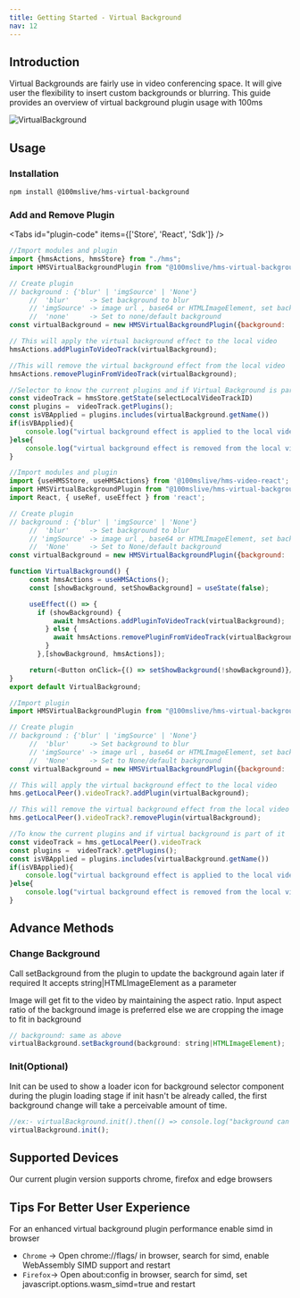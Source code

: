```yaml
---
title: Getting Started - Virtual Background
nav: 12
---
```


## Introduction

Virtual Backgrounds are fairly use in video conferencing space. It will give user the flexibility to
insert custom backgrounds or blurring.
This guide provides an overview of virtual background plugin usage with 100ms


<Image width={640} height={480} alt="VirtualBackground" src="/docs/v2/sample2-vb.png" />

## Usage

### Installation

```bash
npm install @100mslive/hms-virtual-background
```

### Add and Remove Plugin

<Tabs id="plugin-code" items={['Store', 'React', 'Sdk']} />

<Tab id='plugin-code-0'>

```javascript
//Import modules and plugin
import {hmsActions, hmsStore} from "./hms";
import HMSVirtualBackgroundPlugin from "@100mslive/hms-virtual-background"
```

```javascript
// Create plugin
// background : {'blur' | 'imgSource' | 'None'}
     //  'blur'     -> Set background to blur
     // 'imgSource' -> image url , base64 or HTMLImageElement, set background to imgSource
     //  'none'     -> Set to none/default background
const virtualBackground = new HMSVirtualBackgroundPlugin({background: 'blur'|'none'|imgSource})
```
```javascript
// This will apply the virtual background effect to the local video
hmsActions.addPluginToVideoTrack(virtualBackground);
```

```javascript
//This will remove the virtual background effect from the local video
hmsActions.removePluginFromVideoTrack(virtualBackground);
```

```javascript
//Selector to know the current plugins and if Virtual Background is part of it
const videoTrack = hmsStore.getState(selectLocalVideoTrackID)
const plugins =  videoTrack.getPlugins();
const isVBApplied = plugins.includes(virtualBackground.getName())
if(isVBApplied){
    console.log("virtual background effect is applied to the local video")
}else{
    console.log("virtual background effect is removed from the local video")
}
```
</Tab>

<Tab id='plugin-code-1'>

```javascript
//Import modules and plugin
import {useHMSStore, useHMSActions} from '@100mslive/hms-video-react';
import HMSVirtualBackgroundPlugin from "@100mslive/hms-virtual-background"
import React, { useRef, useEffect } from 'react';
```

```javascript
// Create plugin
// background : {'blur' | 'imgSource' | 'None'}
     //  'blur'     -> Set background to blur
     // 'imgSource' -> image url , base64 or HTMLImageElement, set background to imgSource
     //  'None'     -> Set to None/default background
const virtualBackground = new HMSVirtualBackgroundPlugin({background: 'blur'|'none'|imgSource})
```

```javascript
function VirtualBackground() {
     const hmsActions = useHMSActions();
     const [showBackground, setShowBackground] = useState(false);

     useEffect(() => {
       if (showBackground) {
           await hmsActions.addPluginToVideoTrack(virtualBackground);
         } else {
           await hmsActions.removePluginFromVideoTrack(virtualBackground);
         }
       },[showBackground, hmsActions]);

     return(<Button onClick={() => setShowBackground(!showBackground)}/>)
}
export default VirtualBackground;
```
</Tab>

<Tab id='plugin-code-2'>

```javascript
//Import plugin
import HMSVirtualBackgroundPlugin from "@100mslive/hms-virtual-background"
```
```javascript
// Create plugin
// background : {'blur' | 'imgSource' | 'None'}
     //  'blur'     -> Set background to blur
     // 'imgSource' -> image url , base64 or HTMLImageElement, set background to imgSource
     //  'None'     -> Set to None/default background
const virtualBackground = new HMSVirtualBackgroundPlugin({background: 'blur'|'none'|imgSource})
```

```javascript
// This will apply the virtual background effect to the local video
hms.getLocalPeer().videoTrack?.addPlugin(virtualBackground);
```

```javascript
// This will remove the virtual background effect from the local video
hms.getLocalPeer().videoTrack?.removePlugin(virtualBackground);
```

```javascript
//To know the current plugins and if virtual background is part of it
const videoTrack = hms.getLocalPeer().videoTrack
const plugins =  videoTrack?.getPlugins();
const isVBApplied = plugins.includes(virtualBackground.getName())
if(isVBApplied){
    console.log("virtual background effect is applied to the local video")
}else{
    console.log("virtual background effect is removed from the local video")
}
```
</Tab>

## Advance Methods

### Change Background

Call setBackground from the plugin to update the background again later if required
It accepts string|HTMLImageElement as a parameter

Image will get fit to the video by maintaining the aspect ratio.
Input aspect ratio of the background image is preferred else we are cropping the image to fit in background

```jsx
// background: same as above
virtualBackground.setBackground(background: string|HTMLImageElement);
```

### Init(Optional)

Init can be used to show a loader icon for background selector component during the plugin loading stage
if init hasn't be already called, the first background change will take a perceivable amount of time.

```jsx
//ex:- virtualBackground.init().then(() => console.log("background can be changed now"))
virtualBackground.init();
```

## Supported Devices

Our current plugin version supports chrome, firefox and edge browsers

## Tips For Better User Experience

For an enhanced virtual background plugin performance enable simd in browser

-  `Chrome` -> Open chrome://flags/ in browser, search for simd, enable WebAssembly SIMD support and restart
-  `Firefox`-> Open about:config in browser, search for simd, set javascript.options.wasm_simd=true and restart